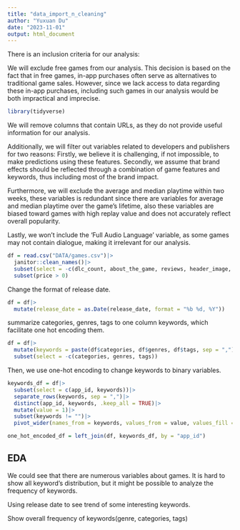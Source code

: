 ```yaml
---
title: "data_import_n_cleaning"
author: "Yuxuan Du"
date: "2023-11-01"
output: html_document
---
```


There is an inclusion criteria for our analysis:

We will exclude free games from our analysis. This decision is based on the fact that in free games, in-app purchases often serve as alternatives to traditional game sales. However, since we lack access to data regarding these in-app purchases, including such games in our analysis would be both impractical and imprecise.

```r
library(tidyverse)
```

We will remove columns that contain URLs, as they do not provide useful information for our analysis.

Additionally, we will filter out variables related to developers and publishers for two reasons: Firstly, we believe it is challenging, if not impossible, to make predictions using these features. Secondly, we assume that brand effects should be reflected through a combination of game features and keywords, thus including most of the brand impact.

Furthermore, we will exclude the average and median playtime within two weeks, these variables is redundant since there are variables for average and median playtime over the game's lifetime, also these variables are biased toward games with high replay value and does not accurately reflect overall popularity.

Lastly, we won't include the 'Full Audio Language' variable, as some games may not contain dialogue, making it irrelevant for our analysis.

```r
df = read.csv("DATA/games.csv")|>
  janitor::clean_names()|>
  subset(select = -c(dlc_count, about_the_game, reviews, header_image, website, support_url, support_email, metacritic_score, metacritic_url, notes, developers, publishers, screenshots, movies, score_rank, average_playtime_two_weeks, median_playtime_two_weeks, full_audio_languages))|>
  subset(price > 0)
```

Change the format of release date. 
```r
df = df|>
  mutate(release_date = as.Date(release_date, format = "%b %d, %Y"))
```

summarize categories, genres, tags to one column keywords, which facilitate one hot encoding them. 
```r
df = df|>
  mutate(keywords = paste(df$categories, df$genres, df$tags, sep = ","))|>
  subset(select = -c(categories, genres, tags))
```

Then, we use one-hot encoding to change keywords to binary variables. 
```r
keywords_df = df|>
  subset(select = c(app_id, keywords))|>
  separate_rows(keywords, sep = ",")|>
  distinct(app_id, keywords, .keep_all = TRUE)|>
  mutate(value = 1)|>
  subset(keywords != "")|>
  pivot_wider(names_from = keywords, values_from = value, values_fill = 0)

one_hot_encoded_df = left_join(df, keywords_df, by = "app_id")
```


## EDA

We could see that there are numerous variables about games. It is hard to show all keyword's distribution, but it might be possible to analyze the frequency of keywords.

Using release date to see trend of some interesting keywords. 

Show overall frequency of keywords(genre, categories, tags)

```r
```